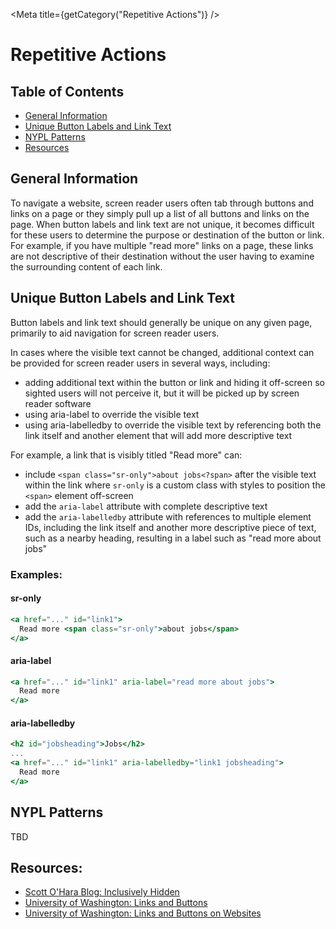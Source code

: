 

<Meta title={getCategory("Repetitive Actions")} />

# Repetitive Actions

## Table of Contents

- [General Information](#general-information)
- [Unique Button Labels and Link Text](#unique-button-labels-and-link-text)
- [NYPL Patterns](#nypl-patterns)
- [Resources](#resources)

## General Information

To navigate a website, screen reader users often tab through buttons and links
on a page or they simply pull up a list of all buttons and links on the page.
When button labels and link text are not unique, it becomes difficult for these
users to determine the purpose or destination of the button or link. For
example, if you have multiple "read more" links on a page, these links are not
descriptive of their destination without the user having to examine the
surrounding content of each link.

## Unique Button Labels and Link Text

Button labels and link text should generally be unique on any given page,
primarily to aid navigation for screen reader users.

In cases where the visible text cannot be changed, additional context can be
provided for screen reader users in several ways, including:

- adding additional text within the button or link and hiding it off-screen
  so sighted users will not perceive it, but it will be picked up by screen
  reader software
- using aria-label to override the visible text
- using aria-labelledby to override the visible text by referencing both the
  link itself and another element that will add more descriptive text

For example, a link that is visibly titled "Read more" can:

- include `<span class="sr-only">about jobs<?span>` after the visible text
  within the link where `sr-only` is a custom class with styles to position the
  `<span>` element off-screen
- add the `aria-label` attribute with complete descriptive text
- add the `aria-labelledby` attribute with references to multiple element IDs,
  including the link itself and another more descriptive piece of text, such as
  a nearby heading, resulting in a label such as "read more about jobs"

### Examples:

#### sr-only

```jsx
<a href="..." id="link1">
  Read more <span class="sr-only">about jobs</span>
</a>
```

#### aria-label

```jsx
<a href="..." id="link1" aria-label="read more about jobs">
  Read more
</a>
```

#### aria-labelledby

```jsx
<h2 id="jobsheading">Jobs</h2>
...
<a href="..." id="link1" aria-labelledby="link1 jobsheading">
  Read more
</a>
```

## NYPL Patterns

TBD

## Resources:

- [Scott O'Hara Blog: Inclusively Hidden](https://www.scottohara.me/blog/2017/04/14/inclusively-hidden.html)
- [University of Washington: Links and Buttons](https://www.washington.edu/accessibility/checklist/links-buttons/)
- [University of Washington: Links and Buttons on Websites](https://www.washington.edu/accessibility/websites/links-buttons/)

<!-- hack to make sure correct styles are used on the page -->

<DSProvider />
